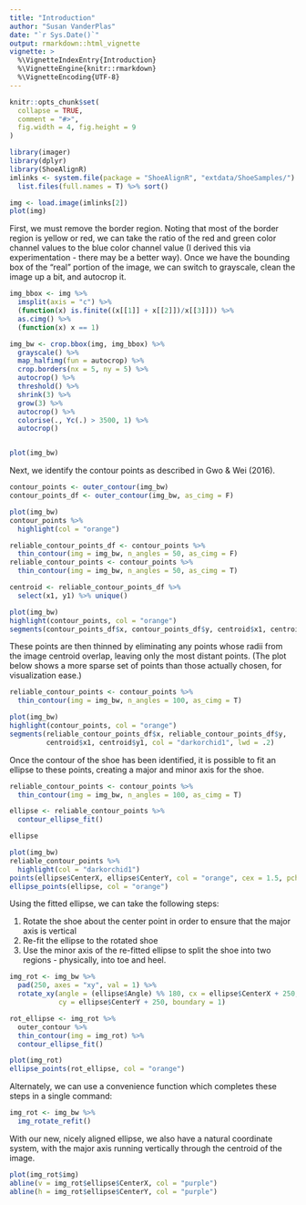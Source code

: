 ```yaml
---
title: "Introduction"
author: "Susan VanderPlas"
date: "`r Sys.Date()`"
output: rmarkdown::html_vignette
vignette: >
  %\VignetteIndexEntry{Introduction}
  %\VignetteEngine{knitr::rmarkdown}
  %\VignetteEncoding{UTF-8}
---
```


```r
knitr::opts_chunk$set(
  collapse = TRUE,
  comment = "#>",
  fig.width = 4, fig.height = 9
)
```


```r
library(imager)
library(dplyr)
library(ShoeAlignR)
imlinks <- system.file(package = "ShoeAlignR", "extdata/ShoeSamples/") %>% 
  list.files(full.names = T) %>% sort()

img <- load.image(imlinks[2])
plot(img)
```

First, we must remove the border region. Noting that most of the border region is yellow or red, we can take the ratio of the red and green color channel values to the blue color channel value (I derived this via experimentation - there may be a better way). Once we have the bounding box of the "real" portion of the image, we can switch to grayscale, clean the image up a bit, and autocrop it.

```r

img_bbox <- img %>%
  imsplit(axis = "c") %>%
  (function(x) is.finite((x[[1]] + x[[2]])/x[[3]])) %>%
  as.cimg() %>%
  (function(x) x == 1)

img_bw <- crop.bbox(img, img_bbox) %>%
  grayscale() %>%
  map_halfimg(fun = autocrop) %>%
  crop.borders(nx = 5, ny = 5) %>%
  autocrop() %>%
  threshold() %>%
  shrink(3) %>%
  grow(3) %>%
  autocrop() %>%
  colorise(., Yc(.) > 3500, 1) %>%
  autocrop()


plot(img_bw)
```

Next, we identify the contour points as described in Gwo & Wei (2016). 

```r
contour_points <- outer_contour(img_bw)
contour_points_df <- outer_contour(img_bw, as_cimg = F)

plot(img_bw)
contour_points %>%
  highlight(col = "orange")
```

```r
reliable_contour_points_df <- contour_points %>%
  thin_contour(img = img_bw, n_angles = 50, as_cimg = F)
reliable_contour_points <- contour_points %>%
  thin_contour(img = img_bw, n_angles = 50, as_cimg = T)
```

```r
centroid <- reliable_contour_points_df %>%
  select(x1, y1) %>% unique()

plot(img_bw)
highlight(contour_points, col = "orange")
segments(contour_points_df$x, contour_points_df$y, centroid$x1, centroid$y1, col = "orange", lwd = .1)

```

These points are then thinned by eliminating any points whose radii from the image centroid overlap, leaving only the most distant points. (The plot below shows a more sparse set of points than those actually chosen, for visualization ease.)


```r
reliable_contour_points <- contour_points %>%
  thin_contour(img = img_bw, n_angles = 100, as_cimg = T)
```

```r
plot(img_bw)
highlight(contour_points, col = "orange")
segments(reliable_contour_points_df$x, reliable_contour_points_df$y, 
         centroid$x1, centroid$y1, col = "darkorchid1", lwd = .2)
```

Once the contour of the shoe has been identified, it is possible to fit an ellipse to these points, creating a major and minor axis for the shoe. 


```r
reliable_contour_points <- contour_points %>%
  thin_contour(img = img_bw, n_angles = 100, as_cimg = T)
```

```r
ellipse <- reliable_contour_points %>% 
  contour_ellipse_fit()

ellipse
```

```r
plot(img_bw)
reliable_contour_points %>%
  highlight(col = "darkorchid1")
points(ellipse$CenterX, ellipse$CenterY, col = "orange", cex = 1.5, pch = 16)
ellipse_points(ellipse, col = "orange")
```

Using the fitted ellipse, we can take the following steps:

1. Rotate the shoe about the center point in order to ensure that the major axis is vertical
2. Re-fit the ellipse to the rotated shoe
3. Use the minor axis of the re-fitted ellipse to split the shoe into two regions - physically, into toe and heel.

```r
img_rot <- img_bw %>%
  pad(250, axes = "xy", val = 1) %>%
  rotate_xy(angle = (ellipse$Angle) %% 180, cx = ellipse$CenterX + 250, 
            cy = ellipse$CenterY + 250, boundary = 1)

rot_ellipse <- img_rot %>% 
  outer_contour %>% 
  thin_contour(img = img_rot) %>%
  contour_ellipse_fit()

plot(img_rot)
ellipse_points(rot_ellipse, col = "orange")
```

Alternately, we can use a convenience function which completes these steps in a single command: 
```r
img_rot <- img_bw %>%
  img_rotate_refit()
```

With our new, nicely aligned ellipse, we also have a natural coordinate system, with the major axis running vertically through the centroid of the image. 

```r
plot(img_rot$img)
abline(v = img_rot$ellipse$CenterX, col = "purple")
abline(h = img_rot$ellipse$CenterY, col = "purple")
```